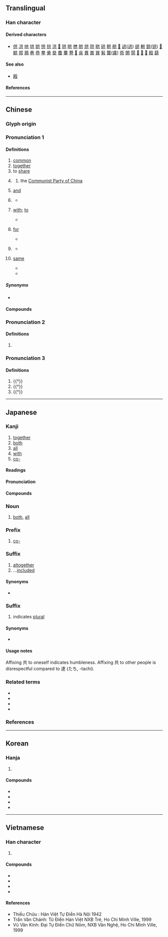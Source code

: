 {{character info}}
==Translingual==
{{stroke order|strokes=6}}

===Han character===
{{Han char|rn=12|rad=八|as=04|sn=6|four=44801|canj=TC|ids=⿱龷八}}

====Derived characters====
* [[供]] [[㓋]] [[哄]] [[垬]] [[娂]] [[㤨]] [[拱]] [[洪]] [[𤞒]] [[䧆]] [[晎]] [[栱]] [[㬴]] [[烘]] [[珙]] [[䀧]] [[硔]] [[粠]] [[舼]] [[𧋄]] [[鿁]]([[䜤]]) [[谼]] [[輁]] [[鉷]]([[𫟹]]) [[𧶯]] [[䱋]] [[䢼]] [[䳍]] [[巷]] [[恭]] [[拲]] [[㭟]] [[㳟]] [[蛬]] [[輂]] [[䢽]] [[𢩉]] [[烡]] [[異]] [[粪]] [[巽]] [[髸]] [[龔]]([[龚]]) [[衖]] [[閧]] [[鬨]] [[𢮪]] [[𨂚]] [[𦜞]] [[殿]] [[蕻]]

====See also====
* {{l|mul|暴}} [[殿]]<!-- does the left side exist independently? -->

====References====
{{Han ref|kx=0127.050|dkj=01458|dj=0283.060|hdz=10243.020|uh=5171}}

----

==Chinese==
{{zh-forms}}

===Glyph origin===
{{Han etym}}

===Pronunciation 1===
{{zh-pron
|m=gòng
|m-s=gong4
|dg=гун1
|c=gung6
|c-t=guung5
|g=qiung5/kung5
|g_note=qiung5 - vernacular; kung5 - literary
|h=pfs=khiung;gd=kiung4
|j=gung3
|mb=gō̤ng
|md=gâe̤ng/gê̤ṳng
|mn=kāng/xm,zz,tw:kā/kiōng
|mn_note=kāng, kā - vernacular (kā - also written as {{zh-l|*甲}}); kiōng - literary
|mn-t=gang7
|w=3gon
|x=gong5/gong4
|x_note=gong5 - vernacular; gong4 - literary
|mc=2
|oc=1,2
|ma=y
|cat=a,adv,v,con
}}

====Definitions====
{{zh-hanzi}}

# [[common]]
# [[together]]
# to [[share]]
# {{zh-short|共產黨|[[communist]] [[party]]}}
#: {{zh-x|反共|anti-communist}}
## {{lb|zh|specifically}} the [[Communist Party of China]]
##: {{zh-x|國共|[[Kuomintang]] and the [[Communist Party of China]]}}
# {{lb|zh|literary|or|dialectal}} [[and]]
# {{lb|zh|Hokkien}} {{n-g|Used in imperative sentences for emphasis}}
#* {{zh-x|你 共 我 會 記 咧{leh}！|Remember this!|MN}}
# {{lb|zh|Hokkien}} [[with]]; [[to]]
#* {{zh-x|我 共{kā} 你 講。|I tell you.|MN}}
# {{lb|zh|Hokkien}} [[for]]
#* {{zh-x|共{kā} 我 開門。|Open the door '''for''' me.|MN}}
# {{lb|zh|Hokkien}} {{n-g|Particle introducing the object of the verb}}
#* {{zh-x|共{kā} 伊 放{pàng} 袂記|Forget about him.|MN}}
# {{lb|zh|Zhangzhou|&|Taiwan Min Nan}} [[same]]
#* {{zh-x|'''仝{kāng}'''款|the same|MN}}
#* {{zh-x|無'''仝{kāng}'''|not the '''same'''; different|MN}}

=====Synonyms=====
* {{sense|particle introducing the object of the verb}}
{{zh-dial|把}}

====Compounds====
{{zh-der|共餐|共產黨|共產國際|共產主義|共產主義青年團|共處|共度|共犯|共匪|共管|共和|共和國|共和制|共話|共計|共進|共居|共勉|共鳴|共謀|共棲|共青團|共生|共識|共事|共同|共同市場|共同體|共同語言|共享|共性|共議|共用|共有|共振|一共|不共天地|不共戴天|不共鑣|中共|五族共和|人神共憤|休戚與共|兄弟共妻|兩虎共鬥|公共|公共事業|公共保險|公共場所|公共安全|公共廁所|公共建設|公共投資|公共支出|公共收入|公共政策|公共救助|公共汽車|公共浴場|公共環境|公共給水|公共行政|公共衛生|公共設施|公共財政|公共部門|公共關係|公共電視|公共電話|公同共有|共乘|共事一夫|共享軟體|共分|共同代理|共同代表|共同企業|共同保證|共同努力|共同基金|共同感覺|共同正犯|共同科目|共同管道|共同經營|共同繼承|共同訴訟|共同語|共同財產|共同趨向|共同運銷|共同點|共命鳥|共和時代|共商大計|共存|共寢|共審制度|共工|共患|共患難|共挽鹿車|共敘舊姻|共有人|共枕|共業|共榮辱|共歲|共治|共洩|共濟一堂|共為脣齒|共營|共犯罪|共生礦|共產國家|共產宣言|共產集團|共登|共益權|共相|共相脣齒|共知|共禦外侮|共筆硯|共線點|共總|共聚|共聚一堂|共舞|共衾|共襄盛舉|共話衷腸|共語|共談|共論|共識決|共軛弧|共軛角|共通|共通意志|共閱|共體時艱|共點線|分憂共患|分甘共苦|反共|反共義士|同休共戚|同條共貫|同甘共苦|同生共死|同胞共乳|同舟共濟|同衾共枕|周召共和|和平共存|和平共處|和衷共濟|國際共管|多共少|天人共棄|奇文共賞|患難與共|攏共|普天共友|有目共睹|有目共見|有目共賞|松蘿共倚|核磁共振|榮辱與共|汽電共生|牛驥共牢|生死與共|眾目共睹|眾目共視|神人共悅|神人共戮|禍福與共|統共|總共|與共|通共|雅俗共賞|首尾共濟|鹿車共挽|共產|中華人民共和國|共慘黨|共沸物|老共|阿共仔:a-kiōng-á;Min Nan|港共|綠共}}

===Pronunciation 2===
{{zh-pron
|m=Gòng,Gōng,1nb=standard in Mainland,2nb=standard in Taiwan,2nc=variant in Mainland
|c=gung1
|dial=n
|mc=1
|oc=n,1
|cat=pn
}}

====Definitions====
{{zh-hanzi}}

# {{surname|zh}}

===Pronunciation 3===
{{zh-pron
|m=gōng
|c=gung1
|mn-t=giong1
|dial=n
|mc=1
|oc=n,1
|ma=Zh-gong.ogg
|cat=v,a,n
}}

====Definitions====
{{zh-hanzi}}

# {{†}} {{zh-alt-form|供|to [[provide]]}}
# {{†}} {{zh-alt-form|恭|[[respectful]]}}
# {{†}} {{zh-alt-form|宮|[[castration]] (as [[punishment]])}}

{{zh-cat|Elementary}}

----

==Japanese==

===Kanji===
{{ja-kanji|grade=4|rs=八04}}

# [[together]]
# [[both]]
# [[all]]
# [[with]]
# [[co-]]

====Readings====
{{ja-readings
|goon=く, くう
|kanon=きょう
|kanyoon=ぐ
|kun=とも-
}}

====Pronunciation====
{{ja-pron|y=k|とも|acc=0|acc2=1|acc_ref=DJR}}

====Compounds====
{{col5|ja
|{{ja-r|共%演|きょう%えん}}
|{{ja-r|共%学|きょう%がく}}
|{{ja-r|共%感|きょう%かん}}
|{{ja-r|共%産|きょう%さん}}
|{{ja-r|共%産%党|きょう%さん%とう}}
|{{ja-r|共%存|きょう%ぞん}}
|{{ja-r|共%著|きょう%ちょ}}
|{{ja-r|共%通|きょう%つう}}
|{{ja-r|共%通%語|きょう%つう%ご}}
|{{ja-r|共%同|きょう%どう}}
|{{ja-r|共%犯|きょう%はん}}
|{{ja-r|共%謀|きょう%ぼう}}
|{{ja-r|共%鳴|きょう%めい}}
|{{ja-r|共%有|きょう%ゆう}}
|{{ja-r|共%用|きょう%よう}}
|{{ja-r|共%和%国|きょう%わ%こく}}
|{{ja-r|共%依%存|きょう%い%ぞん}}
|{{ja-r|共%々|とも%ども}}, {{ja-r|共%共|とも%ども}}
|{{ja-r|共%営|きょう%えい}}
|{{ja-r|共%栄|きょう%えい}}
|{{ja-r|共%益|きょう%えき}}
|{{ja-r|共%起|きょう%き}}
|{{ja-r|共%襟|とも%えり}}
|{{ja-r|共%催|きょう%さい}}
|{{ja-r|共%済|きょう%さい}}
|{{ja-r|共%助|きょう%じょ}}
|{{ja-r|共%晶|きょう%しょう}}
|{{ja-r|公%共|こう%きょう}}
|{{ja-r|事%共|こと%ども}}
|{{ja-r|社%共|しゃ%きょう}}
|{{ja-r|是%非%共|ぜ%ひ%とも}}
|{{ja-r|中%共|ちゅう%きょう}}
|{{ja-r|防%共|ぼう%きょう}}
|{{ja-r|身%共|み%ども}}
|{{ja-r|諸%共|もろ%とも}}
|{{ja-r|容%共|よう%きょう}}
|{{ja-r|両%方%共|りょう%ほう%とも}}
|{{ja-r|私%共|わたくし%ども}}
|{{ja-r|何%共|なん%とも}}
}}

===Noun===
{{ja-noun|とも}}

# [[both]], [[all]]

===Prefix===
{{ja-pos|prefix|きょう}}

# [[co-]]

===Suffix===
{{ja-pos|suffix|とも}}

# [[altogether]]
# ...[[included]]
#: {{ja-usex|送%料%共|そう%りょう%-とも|including shipping fees, including postage}}

====Synonyms====
* {{ja-r|込|こみ}}

===Suffix===
{{ja-pos|suffix|ども}}

# indicates [[plural]]

====Synonyms====
* {{ja-r|達|たち}}

====Usage notes====
Affixing 共 to oneself indicates humbleness. Affixing 共 to other people is disrespectful compared to 達 (たち, -tachi).

===Related terms===
* {{ja-r|其れ共|それとも}}
* {{ja-r|共%食い|とも%ぐい}}
* {{ja-r|共に|とも に}}
* {{ja-r|共%稼ぎ|とも%かせぎ}}

===References===
<references/>

----

==Korean==

===Hanja===
{{ko-hanja|함께|공}}

# {{hanja form of|공|[[common]]; [[together]]}}

====Compounds====
* {{ko-l|공산주의|共産主義}}
* {{ko-l|공산주의자|共産主義者}}
* {{ko-l|공동체|共同體}}
* {{ko-l|공통점|共通點}}

[[Category:CJKV radicals| ]]

----

==Vietnamese==

===Han character===
{{vi-readings|reading=[[cộng]], [[cung]], [[cụng]], [[cùng]], [[gọng]], [[cọng]], [[cũng]]|rs=八04}}

# {{rfdef|vi|sort=八04}}

====Compounds====
{{der-top3|Compounds}}
* {{vi-l|共和|cộng hoà}}
* {{vi-l|共產|cộng sản}}
* {{vi-l|越共|Việt Cộng}}
* {{vi-l|中共|Trung Cộng}}
{{der-bottom}}

====References====
* Thiều Chửu : Hán Việt Tự Điển Hà Nội 1942
* Trần Văn Chánh: Từ Điển Hán Việt NXB Trẻ, Ho Chi Minh Ville, 1999
* Vũ Văn Kính: Đại Tự Điển Chữ Nôm, NXB Văn Nghệ, Ho Chi Minh Ville, 1999